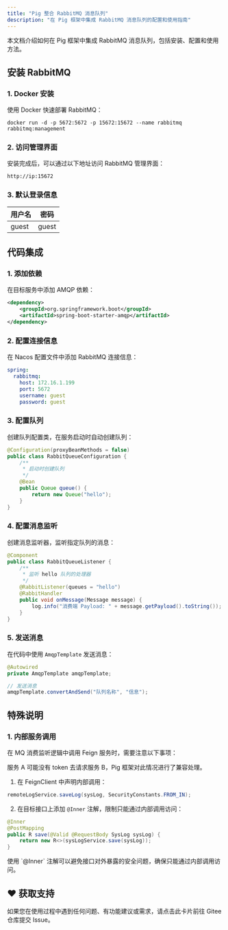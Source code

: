```yaml
---
title: "Pig 整合 RabbitMQ 消息队列"
description: "在 Pig 框架中集成 RabbitMQ 消息队列的配置和使用指南"
---
```


<Note>
本文档介绍如何在 Pig 框架中集成 RabbitMQ 消息队列，包括安装、配置和使用方法。
</Note>

## 安装 RabbitMQ

### 1. Docker 安装
使用 Docker 快速部署 RabbitMQ：

```shell
docker run -d -p 5672:5672 -p 15672:15672 --name rabbitmq rabbitmq:management
```

### 2. 访问管理界面
安装完成后，可以通过以下地址访问 RabbitMQ 管理界面：

```plain
http://ip:15672
```

### 3. 默认登录信息
| 用户名 | 密码 |
| --- | --- |
| guest | guest |

## 代码集成

### 1. 添加依赖
在目标服务中添加 AMQP 依赖：

```xml
<dependency>
    <groupId>org.springframework.boot</groupId>
    <artifactId>spring-boot-starter-amqp</artifactId>
</dependency>
```

### 2. 配置连接信息
在 Nacos 配置文件中添加 RabbitMQ 连接信息：

```yaml
spring:
  rabbitmq:
    host: 172.16.1.199
    port: 5672
    username: guest
    password: guest
```

### 3. 配置队列
创建队列配置类，在服务启动时自动创建队列：

```java
@Configuration(proxyBeanMethods = false)
public class RabbitQueueConfiguration {
    /**
     * 启动时创建队列
     */
    @Bean
    public Queue queue() {
        return new Queue("hello");
    }
}
```

### 4. 配置消息监听
创建消息监听器，监听指定队列的消息：

```java
@Component
public class RabbitQueueListener {
    /**
     * 监听 hello 队列的处理器
     */
    @RabbitListener(queues = "hello")
    @RabbitHandler
    public void onMessage(Message message) {
        log.info("消费端 Payload: " + message.getPayload().toString());
    }
}
```

### 5. 发送消息
在代码中使用 `AmqpTemplate` 发送消息：

```java
@Autowired
private AmqpTemplate amqpTemplate;

// 发送消息
amqpTemplate.convertAndSend("队列名称", "信息");
```

## 特殊说明

### 1. 内部服务调用
在 MQ 消费监听逻辑中调用 Feign 服务时，需要注意以下事项：

<Warning>
服务 A 可能没有 token 去请求服务 B，Pig 框架对此情况进行了兼容处理。
</Warning>

1. 在 FeignClient 中声明内部调用：

```java
remoteLogService.saveLog(sysLog, SecurityConstants.FROM_IN);
```

2. 在目标接口上添加 `@Inner` 注解，限制只能通过内部调用访问：

```java
@Inner
@PostMapping
public R save(@Valid @RequestBody SysLog sysLog) {
    return new R<>(sysLogService.save(sysLog));
}
```

<Note>
使用 `@Inner` 注解可以避免接口对外暴露的安全问题，确保只能通过内部调用访问。
</Note>

## ♥️ 获取支持
<Card title="遇到问题？" horizontal icon="link" href="https://gitee.com/log4j/pig/issues">
  如果您在使用过程中遇到任何问题、有功能建议或需求，请点击此卡片前往 Gitee 仓库提交 Issue。
</Card>

